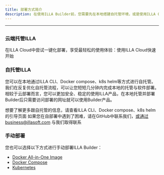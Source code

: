 ```yaml
---
title: 部署方式简介
description: 在使用ILLA Builder前，您需要先在本地搭建自托管环境，或是使用ILLA Cloud跳过搭建过程，快速使用ILLA产品
---
```

---

## <Heading hidden>部署方式简介</Heading>

### 云端托管ILLA

在ILLA Cloud中尝试一键化部署，享受最轻松的使用体验：使用ILLA Cloud快速开始 

### 自托管ILLA

您可以在本地通过ILLA CLI、Docker compose、k8s helm等方式进行自托管。我们在反复优化自托管流程，可以让您短短几分钟内完成本地的托管与软件部署。相较于云部署而言，您可以更加安全、稳定的使用ILLA产品，在本地托管并部署Builder后只需要访问部署的网址就可以使用Builder产品。

想要了解更多跟自托管的信息，请查看ILLA CLI、Docker compose、k8s helm 的引导页面
如果您在自部署中遇到了困难，请在GitHub中联系我们，或通过business@illasoft.com 与我们取得联系

### 手动部署

您也可以选择以下方式进行手动部署ILLA Builder：

- [Docker All-in-One Image](https://github.com/illacloud/deploy-illa-manually/blob/main/docker/README.md)
- [Docker Compose](https://github.com/illacloud/deploy-illa-manually/blob/main/docker-compose/README.md)
- [Kubernetes](https://github.com/illacloud/deploy-illa-manually/blob/main/kubernetes/README.md)
